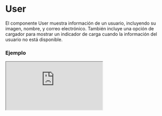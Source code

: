 # User

El componente User muestra información de un usuario, incluyendo su imagen, nombre, y correo electrónico. También incluye una opción de cargador para mostrar un indicador de carga cuando la información del usuario no está disponible.


### Ejemplo

<Iframe minHeightIframe="30dvh" src="https://fenextjs-component-storybook.vercel.app/iframe.html?args=&id=user-user--index&viewMode=story" />

### Importación

Para importar el componente User, se puede hacer desde fenextjs

```tsx copy
import { User } from "fenextjs";
```

### Parámetros

| Parámetro | Tipo | Requerido | Default | Descripcion |
| --------- | ---- | --------- | ------- | ----------- |
| user | Partial\<UserProps\> | no | undefined | Objeto con la información del usuario, como nombre, imagen, y correo electrónico. |
| loader | boolean | no | false | Indica si se debe mostrar el cargador en lugar de la información del usuario. |
| className | string | no | '' | Clase CSS para personalizar el contenedor principal del componente. |
| classNamePicture | string | no | '' | Clase CSS para personalizar el contenedor de la imagen del usuario. |
| classNameImg | string | no | '' | Clase CSS para la imagen del usuario. |
| classNameName | string | no | '' | Clase CSS para el nombre del usuario. |
| classNameLetter | string | no | '' | Clase CSS para la inicial del nombre del usuario cuando no se tiene imagen. |
| classNameEmail | string | no | '' | Clase CSS para el correo electrónico del usuario. |
| classNameLoader | LoaderUserClassProps | no | \{\} | Clase CSS para el componente de cargador cuando se muestra en lugar de los datos del usuario. |

### UserProps

Fenextjs posee su interface estandar para:

| Propiedad | Tipo | Descripción |
| --- | --- | --- |
| status | UserStatusProps | Estatus del usuario. |
| id | string | Id del usuario. |
| token | string | token del usuario. |
| name | string | Nombre del usuario. |
| img | ImgDataProps | Avatar del usuario. |
| role | UserRoleProps | Rol del usuario. |
| phone | PhoneProps | Telefono del usuario. |
| email | string | Correo del usuario. |
| dateCreate | Date | Fecha de creacion del usuario. |

### Storybook

Para ver el storybook del componente lo puede hacer con este [link](https://fenextjs-component-storybook.vercel.app/?path=/story/user-user--index)

### Usos

- User básico

```tsx copy
<User 
    user={{ 
        name: "John Doe", 
        email: "john@example.com" 
    }}
/>
```

- User con imagen de perfil

```tsx copy
<User 
    user={{ 
        name: "Jane Doe", 
        email: "jane@example.com", 
        image: "/path/to/image.jpg" 
    }} 
/>
```

- User con cargador

```tsx copy
<User loader={true} />
```

- User con clases personalizadas

```tsx copy
<User 
    user={{ name: "John Doe" }} 
    className="custom-container" 
    classNameName="custom-name" 
/>
```

